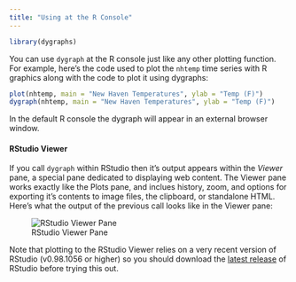 ```yaml
---
title: "Using at the R Console"
---
```


```r
library(dygraphs)
```

You can use `dygraph` at the R console just like any other plotting function. For example, here's the code used to plot the `nhtemp` time series with R graphics along with the code to plot it using dygraphs:

```r
plot(nhtemp, main = "New Haven Temperatures", ylab = "Temp (F)")
dygraph(nhtemp, main = "New Haven Temperatures", ylab = "Temp (F)") 
```

In the default R console the dygraph will appear in an external browser window.

#### RStudio Viewer

If you call `dygraph` within RStudio then it's output appears within the *Viewer* pane, a special pane dedicated to displaying web content. The Viewer pane works exactly like the Plots pane, and inclues history, zoom, and options for exporting it's contents to image files, the clipboard, or standalone HTML. Here's what the output of the previous call looks like in the Viewer pane:

![RStudio Viewer Pane](images/rstudio-viewer-pane.png)

Note that plotting to the RStudio Viewer relies on a very recent version of RStudio (v0.98.1056 or higher) so you should download the [latest release](http://www.rstudio.com/products/rstudio/) of RStudio before trying this out.

